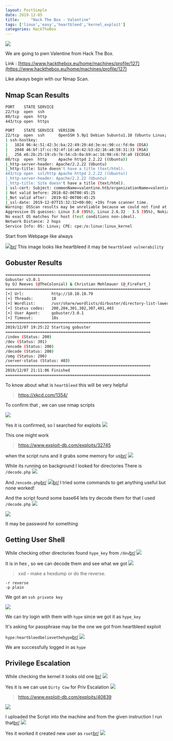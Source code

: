 ```yaml
---
layout: PostSimple
date: 2019-12-05
title:     "Hack The Box - Valentine"
tags: ['linux','easy','heartbleed','kernel_exploit']
categories: HackTheBox
---
```


![](https://raw.githubusercontent.com/ghostbyt3/ghostbyt3.github.io/master/public/static/images/htb-valentine/1.png)

We are going to pwn Valentine from Hack The Box.

Link : [https://www.hackthebox.eu/home/machines/profile/127](https://www.hackthebox.eu/home/machines/profile/127)


Like always begin with our Nmap Scan.

## Nmap Scan Results

```bash
PORT    STATE SERVICE
22/tcp  open  ssh
80/tcp  open  http
443/tcp open  https

PORT    STATE SERVICE  VERSION
22/tcp  open  ssh      OpenSSH 5.9p1 Debian 5ubuntu1.10 (Ubuntu Linux; protocol 2.0)
| ssh-hostkey: 
|   1024 96:4c:51:42:3c:ba:22:49:20:4d:3e:ec:90:cc:fd:0e (DSA)
|   2048 46:bf:1f:cc:92:4f:1d:a0:42:b3:d2:16:a8:58:31:33 (RSA)
|_  256 e6:2b:25:19:cb:7e:54:cb:0a:b9:ac:16:98:c6:7d:a9 (ECDSA)
80/tcp  open  http     Apache httpd 2.2.22 ((Ubuntu))
|_http-server-header: Apache/2.2.22 (Ubuntu)
|_http-title: Site doesn't have a title (text/html).
443/tcp open  ssl/http Apache httpd 2.2.22 ((Ubuntu))
|_http-server-header: Apache/2.2.22 (Ubuntu)
|_http-title: Site doesn't have a title (text/html).
| ssl-cert: Subject: commonName=valentine.htb/organizationName=valentine.htb/stateOrProvinceName=FL/countryName=US
| Not valid before: 2018-02-06T00:45:25
|_Not valid after:  2019-02-06T00:45:25
|_ssl-date: 2019-12-07T15:32:32+00:00; +19s from scanner time.
Warning: OSScan results may be unreliable because we could not find at least 1 open and 1 closed port
Aggressive OS guesses: Linux 3.0 (95%), Linux 2.6.32 - 3.5 (95%), Nokia N9 phone (Linux 2.6.32) (95%), Linux 2.6.38 - 3.0 (94%), Linux 3.2 (94%), Linux 2.6.38 - 2.6.39 (94%), Linux 2.6.39 (94%), Linux 3.5 (93%), Linux 2.6.32 - 3.10 (93%), Linux 2.6.32 - 3.9 (93%)
No exact OS matches for host (test conditions non-ideal).
Network Distance: 2 hops
Service Info: OS: Linux; CPE: cpe:/o:linux:linux_kernel
```

Start from Webpage like always

![](https://raw.githubusercontent.com/ghostbyt3/ghostbyt3.github.io/master/public/static/images/htb-valentine/2.png)[br/](br/)
This image looks like heartbleed it may be ``heartbleed vulnerability``

## Gobuster Results

```bash
===============================================================
Gobuster v3.0.1
by OJ Reeves (@TheColonial) & Christian Mehlmauer (@_FireFart_)
===============================================================
[+] Url:            http://10.10.10.79
[+] Threads:        10
[+] Wordlist:       /usr/share/wordlists/dirbuster/directory-list-lowercase-2.3-medium.txt
[+] Status codes:   200,204,301,302,307,401,403
[+] User Agent:     gobuster/3.0.1
[+] Timeout:        10s
===============================================================
2019/12/07 19:25:22 Starting gobuster
===============================================================
/index (Status: 200)
/dev (Status: 301)
/encode (Status: 200)
/decode (Status: 200)
/omg (Status: 200)
/server-status (Status: 403)
===============================================================
2019/12/07 21:11:06 Finished
===============================================================
```

To know about what is ``heartbleed`` this will be very helpful

>https://xkcd.com/1354/

To confirm that , we can use nmap scripts

![](https://raw.githubusercontent.com/ghostbyt3/ghostbyt3.github.io/master/public/static/images/htb-valentine/3.png)

Yes it is confirmed, so I searched for exploits 
![](https://raw.githubusercontent.com/ghostbyt3/ghostbyt3.github.io/master/public/static/images/htb-valentine/4.png)

This one might work
>https://www.exploit-db.com/exploits/32745

when the script runs and it grabs some memory for us[br/](br/)
![](https://raw.githubusercontent.com/ghostbyt3/ghostbyt3.github.io/master/public/static/images/htb-valentine/5.png)

While its running on background I looked for directories 
There is ``/decode.php``
![](https://raw.githubusercontent.com/ghostbyt3/ghostbyt3.github.io/master/public/static/images/htb-valentine/5.1.png)

And ``/encode.php``[br/](br/)
![](https://raw.githubusercontent.com/ghostbyt3/ghostbyt3.github.io/master/public/static/images/htb-valentine/5.2.png)[br/](br/)
I tried some commands to get anything useful but none worked!

And the script found some base64 lets try decode them for that I used ``/decode.php`` 
![](https://raw.githubusercontent.com/ghostbyt3/ghostbyt3.github.io/master/public/static/images/htb-valentine/6.png)

![](https://raw.githubusercontent.com/ghostbyt3/ghostbyt3.github.io/master/public/static/images/htb-valentine/7.png)

It may be password for something 

## Getting User Shell

While checking other directories found ``hype_key`` from ``/dev``[br/](br/)
![](https://raw.githubusercontent.com/ghostbyt3/ghostbyt3.github.io/master/public/static/images/htb-valentine/9.png)

It is in hex , so we can decode them and see what we got
![](https://raw.githubusercontent.com/ghostbyt3/ghostbyt3.github.io/master/public/static/images/htb-valentine/8.png)

> xxd - make a hexdump or do the reverse.

```
-r reverse
-p plain
```

We got an ``ssh private key``

![](https://raw.githubusercontent.com/ghostbyt3/ghostbyt3.github.io/master/public/static/images/htb-valentine/10.png)

We can try login with them with ``hype`` since we got it as ``hype_key``

It's asking for passphrase may be the one we got from heartbleed exploit

``hype:heartbleedbelievethehype``[br/](br/)
![](https://raw.githubusercontent.com/ghostbyt3/ghostbyt3.github.io/master/public/static/images/htb-valentine/11.png)

We are successfully logged in as ``hype``

## Privilege Escalation

While checking the kernel it looks old one [br/](br/)
![](https://raw.githubusercontent.com/ghostbyt3/ghostbyt3.github.io/master/public/static/images/htb-valentine/12.png)

Yes it is we can use ``Dirty Cow`` for Priv Escalation
![](https://raw.githubusercontent.com/ghostbyt3/ghostbyt3.github.io/master/public/static/images/htb-valentine/13.png)
>https://www.exploit-db.com/exploits/40839

![](https://raw.githubusercontent.com/ghostbyt3/ghostbyt3.github.io/master/public/static/images/htb-valentine/14.png)

I uploaded the Script into the machine and from the given instruction I run that[br/](br/)
![](https://raw.githubusercontent.com/ghostbyt3/ghostbyt3.github.io/master/public/static/images/htb-valentine/15.png)

Yes it worked it created new user as ``root``[br/](br/)
![](https://raw.githubusercontent.com/ghostbyt3/ghostbyt3.github.io/master/public/static/images/htb-valentine/16.png)


